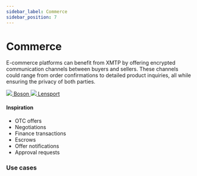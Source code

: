 ```yaml
---
sidebar_label: Commerce
sidebar_position: 7
---
```



# Commerce

E-commerce platforms can benefit from XMTP by offering encrypted communication channels between buyers and sellers. These channels could range from order confirmations to detailed product inquiries, all while ensuring the privacy of both parties.

<div class="chain-list white">
  <a href="https://www.bosonprotocol.io/" class="chain-item">
    <img src={boson} />
    <span>Boson</span>
  </a>
  <a href="https://lensport.io/" class="chain-item">
    <img src={lensport} />
    <span>Lensport</span>
  </a>
</div>

#### Inspiration

- OTC offers
- Negotiations
- Finance transactions
- Escrows
- Offer notifications
- Approval requests

### Use cases


<Usecases />
